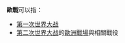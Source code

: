 '''歐戰'''可以指：
* [[第一次世界大战|第一次世界大战]]
* [[第二次世界大战|第二次世界大战]]的[[第二次世界大戰歐洲戰場|歐洲戰場]]與相關戰役

{{Disambig|Cat=二字消歧义|歐}}